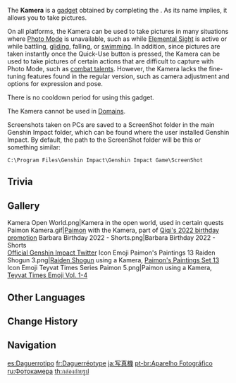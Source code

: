 {{About|the first Kamera gadget released|other Kameras|Kamera Gadgets}}
{{Item Infobox
|id           = 220018
|image        = Item Kamera.png
|type         = Gadgets
|group        = Kamera Gadgets
|invCategory  = Gadgets
|quality      = 4
|effect       = Allows pictures to be taken anywhere, even while fighting. Has no cooldown period.
|description  = A convenient tool that records and saves images upon use.<br>A special item from [[Fontaine]] that can record images. People and places to remember must come aplenty for a Traveler roaming the world.
|source1      = Reward from [[Snapshots]]
|reusable     = Yes
|usage        = Quick Use
|memento      = No
}}
The '''Kamera''' is a [[gadget]] obtained by completing the {{Quest|Snapshots}}. As its name implies, it allows you to take pictures.

On all platforms, the Kamera can be used to take pictures in many situations where [[Photo Mode]] is unavailable, such as while [[Elemental Sight]] is active or while battling, [[gliding]], falling, or [[swimming]]. In addition, since pictures are taken instantly once the Quick-Use button is pressed, the Kamera can be used to take pictures of certain actions that are difficult to capture with Photo Mode, such as [[Talents#Combat Talents|combat talent]]s. However, the Kamera lacks the fine-tuning features found in the regular version, such as camera adjustment and options for expression and pose.

There is no cooldown period for using this gadget.

The Kamera cannot be used in [[Domains]].

Screenshots taken on PCs are saved to a ScreenShot folder in the main Genshin Impact folder, which can be found where the user installed Genshin Impact. By default, the path to the ScreenShot folder will be this or something similar:
 C:\Program Files\Genshin Impact\Genshin Impact Game\ScreenShot

==Trivia==
{{Transclude|Kamera Gadget|Trivia}}

==Gallery==
<gallery>
Kamera Open World.png|Kamera in the open world, used in certain quests
Paimon Kamera.gif|[[Paimon]] with the Kamera, part of [https://bbs.mihoyo.com/ys/article/18321084 Qiqi's 2022 birthday promotion]
Barbara Birthday 2022 - Shorts.png|Barbara Birthday 2022 - Shorts<br>[https://twitter.com/GenshinImpact/status/1544169196702932995 Official Genshin Impact Twitter]
Icon Emoji Paimon's Paintings 13 Raiden Shogun 3.png|[[Raiden Shogun]] using a Kamera, [[Paimon's Paintings#Set 13|Paimon's Paintings Set 13]]
Icon Emoji Teyvat Times Series Paimon 5.png|Paimon using a Kamera, [[Teyvat Times/Emoji#Vol. 1-4|Teyvat Times Emoji Vol. 1-4]]
</gallery>

==Other Languages==
{{Other Languages
|en      = Kamera
|zhs     = 留影机
|zhs_rm  = Liúyǐng-jī
|zht     = 留影機
|zht_rm  = Liúyǐng-jī
|zh_tl   = Photograph Machine
|ja      = 写真機
|ja_rm   = Shashin-ki
|ja_tl   = Photograph Machine
|ko      = {{tt|사진기|寫眞機}}
|ko_rm   = Sajingi
|ko_tl   = Camera
|es      = Daguerrotipo
|es_tl   = {{w|Daguerreotype}}
|fr      = Daguerréotype
|fr_tl   = Daguerreotype
|ru      = Фотокамера
|ru_tl   = Camera
|th      = กล่องถ่ายรูป
|th_rm   = Klong Thai Rup
|th_tl   = Photo-Taking Box
|vi      = Máy {{tt|Ảnh|影}}
|vi_tl   = Camera
|de      = Fotoapparat
|de_tl   = Camera
|id      = Kamera
|pt      = Aparelho Fotográfico
|pt_tl   = Photographic Device
|tr      = Kamera
|it      = Fotokamera
|it_tl   = Kamera
|it_note = In Italian, "camera" is called {{it|fotocamera}}. They purposely matched the English "Kamera" replacing the {{it|c}} with the {{it|k}}.
}}

==Change History==
{{Change History|1.2}}
<!--
==References==
{{Reflist}}-->

==Navigation==
{{Gadget Navbox}}

[[es:Daguerrotipo]]
[[fr:Daguerréotype]]
[[ja:写真機]]
[[pt-br:Aparelho Fotográfico]]
[[ru:Фотокамера]]
[[th:กล่องถ่ายรูป]]